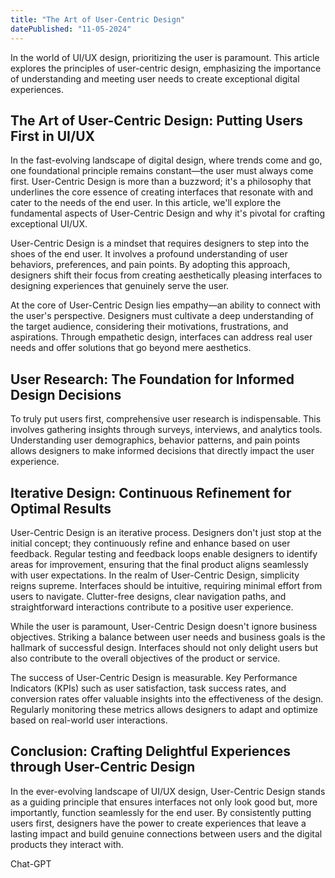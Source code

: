 ```yaml
---
title: "The Art of User-Centric Design"
datePublished: "11-05-2024"
---
```


In the world of UI/UX design, prioritizing the user is paramount. This article explores the principles of user-centric design, emphasizing the importance of understanding and meeting user needs to create exceptional digital experiences.

## The Art of User-Centric Design: Putting Users First in UI/UX

In the fast-evolving landscape of digital design, where trends come and go, one foundational principle remains constant—the user must always come first. User-Centric Design is more than a buzzword; it's a philosophy that underlines the core essence of creating interfaces that resonate with and cater to the needs of the end user. In this article, we'll explore the fundamental aspects of User-Centric Design and why it's pivotal for crafting exceptional UI/UX.

User-Centric Design is a mindset that requires designers to step into the shoes of the end user. It involves a profound understanding of user behaviors, preferences, and pain points. By adopting this approach, designers shift their focus from creating aesthetically pleasing interfaces to designing experiences that genuinely serve the user.

At the core of User-Centric Design lies empathy—an ability to connect with the user's perspective. Designers must cultivate a deep understanding of the target audience, considering their motivations, frustrations, and aspirations. Through empathetic design, interfaces can address real user needs and offer solutions that go beyond mere aesthetics.

## User Research: The Foundation for Informed Design Decisions

To truly put users first, comprehensive user research is indispensable. This involves gathering insights through surveys, interviews, and analytics tools. Understanding user demographics, behavior patterns, and pain points allows designers to make informed decisions that directly impact the user experience.

## Iterative Design: Continuous Refinement for Optimal Results

User-Centric Design is an iterative process. Designers don't just stop at the initial concept; they continuously refine and enhance based on user feedback. Regular testing and feedback loops enable designers to identify areas for improvement, ensuring that the final product aligns seamlessly with user expectations. In the realm of User-Centric Design, simplicity reigns supreme. Interfaces should be intuitive, requiring minimal effort from users to navigate. Clutter-free designs, clear navigation paths, and straightforward interactions contribute to a positive user experience.

While the user is paramount, User-Centric Design doesn't ignore business objectives. Striking a balance between user needs and business goals is the hallmark of successful design. Interfaces should not only delight users but also contribute to the overall objectives of the product or service.

The success of User-Centric Design is measurable. Key Performance Indicators (KPIs) such as user satisfaction, task success rates, and conversion rates offer valuable insights into the effectiveness of the design. Regularly monitoring these metrics allows designers to adapt and optimize based on real-world user interactions.

## Conclusion: Crafting Delightful Experiences through User-Centric Design

In the ever-evolving landscape of UI/UX design, User-Centric Design stands as a guiding principle that ensures interfaces not only look good but, more importantly, function seamlessly for the end user. By consistently putting users first, designers have the power to create experiences that leave a lasting impact and build genuine connections between users and the digital products they interact with.

Chat-GPT
